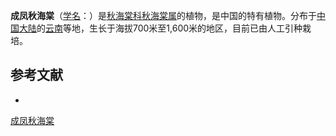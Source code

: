 {{Speciesbox
| taxon = Begonia scitifolia
| authority = [[Irmsch.|Irmsch.]], 1939
}}

'''成凤秋海棠'''（[[学名|学名]]：{{lang|la|''Begonia scitifolia''}}）是[[秋海棠科|秋海棠科]][[秋海棠属|秋海棠属]]的植物，是中国的特有植物。分布于[[中国大陆|中国大陆]]的[[云南|云南]]等地，生长于海拔700米至1,600米的地区，目前已由人工引种栽培。

== 参考文献 ==
<div class="references-small">
* {{cite web| url =http://www.bioinfo.cn/db05/KmzwSpecies.php?action=view&id=1242| title =成凤秋海棠| work =《中国高等植物数据库全库》| publisher =中国科学院微生物研究所| author =昆明植物研究所| accessdate =2009-02-22| deadurl =yes| archiveurl =https://web.archive.org/web/20160305025302/http://www.bioinfo.cn/db05/KmzwSpecies.php?action=view&id=1242| archivedate =2016-03-05}}
</div>
{{Taxonbar|from=Q11074479}}

[[Category:秋海棠属|成凤秋海棠]]


{{植物小作品}}